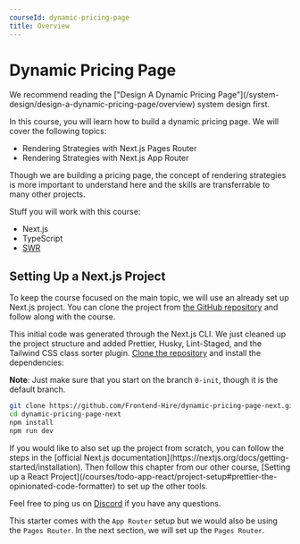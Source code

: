 ```yaml
---
courseId: dynamic-pricing-page
title: Overview
---
```



# Dynamic Pricing Page

<Callout type='tip'>
	We recommend reading the ["Design A Dynamic Pricing
	Page"](/system-design/design-a-dynamic-pricing-page/overview) system design
	first.
</Callout>

In this course, you will learn how to build a dynamic pricing page. We will cover the following topics:

- Rendering Strategies with Next.js Pages Router
- Rendering Strategies with Next.js App Router

Though we are building a pricing page, the concept of rendering strategies is more important to understand here and the skills are transferrable to many other projects.

Stuff you will work with this course:

- Next.js
- TypeScript
- [SWR](https://swr.vercel.app/)

## Setting Up a Next.js Project

To keep the course focused on the main topic, we will use an already set up Next.js project. You can clone the project from [the GitHub repository](https://github.com/Frontend-Hire/dynamic-pricing-page-next) and follow along with the course.

This initial code was generated through the Next.js CLI. We just cleaned up the project structure and added Prettier, Husky, Lint-Staged, and the Tailwind CSS class sorter plugin. [Clone the repository](https://github.com/Frontend-Hire/dynamic-pricing-page-next) and install the dependencies:

**Note**: Just make sure that you start on the branch `0-init`, though it is the default branch.

```sh frame="none" showLineNumbers=false
git clone https://github.com/Frontend-Hire/dynamic-pricing-page-next.git
cd dynamic-pricing-page-next
npm install
npm run dev
```

<Callout>
If you would like to also set up the project from scratch, you can follow the steps in the [official Next.js documentation](https://nextjs.org/docs/getting-started/installation). Then follow this chapter from our other course, [Setting up a React Project](/courses/todo-app-react/project-setup#prettier-the-opinionated-code-formatter) to set up the other tools.

Feel free to ping us on [Discord](https://discord.gg/DWAVqksVtx) if you have any questions.

</Callout>

This starter comes with the `App Router` setup but we would also be using the `Pages Router`. In the next section, we will set up the `Pages Router`.
